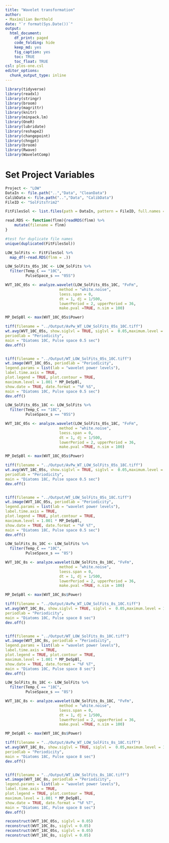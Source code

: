 ```yaml
---
title: "Wavelet transformation"
author:
- Maximilian Berthold
date: "`r format(Sys.Date())`"
output:
  html_document:
    df_print: paged
    code_folding: hide
    keep_md: yes
    fig_caption: yes
    toc: TRUE
    toc_float: TRUE   
csl: plos-one.csl
editor_options: 
  chunk_output_type: inline
---
```




```r

library(tidyverse)
library(readxl)
library(stringr)
library(broom)
library(magrittr)
library(knitr)
library(minpack.lm)
library(OneR)
library(lubridate)
library(reshape2)
library(changepoint)
library(chngpt)
library(broom)
library(Rwave)
library(WaveletComp)


```

# Set Project Variables
```r
Project <- "LOW"
DataIn <- file.path("..","Data", "CleanData")
CalibData <- file.path("..","Data", "CalibData")
FileID <- "SolFitsTrim2"

```


```r

FitFilesSol <- list.files(path = DataIn, pattern = FileID, full.names = TRUE)

read.RDS <- function(flnm){readRDS(flnm) %>%
    mutate(filename = flnm)
}

#test for duplicate file names
unique(duplicated(FitFilesSol))

LOW_SolFits <- FitFilesSol %>%
  map_df(~read.RDS(flnm = .))


```


```r

LOW_SolFits_05s_10C <- LOW_SolFits %>%
  filter(Temp_C == "10C",
         PulseSpace_s == "05S")

WVT_10C_05s <- analyze.wavelet(LOW_SolFits_05s_10C, "FvFm",
                        method = "white.noise",
                        loess.span = 0, 
                        dt = 1, dj = 1/500,
                        lowerPeriod = 2, upperPeriod = 36,
                        make.pval =TRUE, n.sim = 100)

MP_DeSpBl <- max(WVT_10C_05s$Power)

tiff(filename = "../Output/AvPw_WT_LOW_SolFits_05s_10C.tiff")
wt.avg(WVT_10C_05s, show.siglvl = TRUE, siglvl =  0.05,maximum.level = 1, 
periodlab = "Periodicity",
main = "Diatoms 10C, Pulse space 0.5 sec")
dev.off()


tiff(filename = "../Output/WT_LOW_SolFits_05s_10C.tiff")
wt.image(WVT_10C_05s, periodlab = "Periodicity",
legend.params = list(lab = "wavelet power levels"),
label.time.axis = TRUE,
plot.legend = TRUE, plot.contour = TRUE,
maximum.level = 1.001 * MP_DeSpBl,
show.date = TRUE, date.format = "%F %S",
main = "Diatoms 10C, Pulse space 0.5 sec")
dev.off()

```


```r

LOW_SolFits_05s_18C <- LOW_SolFits %>%
  filter(Temp_C == "18C",
         PulseSpace_s == "05S")

WVT_18C_05s <- analyze.wavelet(LOW_SolFits_05s_18C, "FvFm",
                        method = "white.noise",
                        loess.span = 0, 
                        dt = 1, dj = 1/500,
                        lowerPeriod = 2, upperPeriod = 36,
                        make.pval =TRUE, n.sim = 100)

MP_DeSpBl <- max(WVT_18C_05s$Power)

tiff(filename = "../Output/AvPw_WT_LOW_SolFits_05s_18C.tiff")
wt.avg(WVT_18C_05s, show.siglvl = TRUE, siglvl =  0.05,maximum.level = 1, 
periodlab = "Periodicity",
main = "Diatoms 18C, Pulse space 0.5 sec")
dev.off()


tiff(filename = "../Output/WT_LOW_SolFits_05s_18C.tiff")
wt.image(WVT_18C_05s, periodlab = "Periodicity",
legend.params = list(lab = "wavelet power levels"),
label.time.axis = TRUE,
plot.legend = TRUE, plot.contour = TRUE,
maximum.level = 1.001 * MP_DeSpBl,
show.date = TRUE, date.format = "%F %T",
main = "Diatoms 18C, Pulse space 0.5 sec")
dev.off()

```


```r

LOW_SolFits_8s_10C <- LOW_SolFits %>%
  filter(Temp_C == "10C",
         PulseSpace_s == "8S")

WVT_10C_8s <- analyze.wavelet(LOW_SolFits_8s_10C, "FvFm",
                        method = "white.noise",
                        loess.span = 0, 
                        dt = 1, dj = 1/500,
                        lowerPeriod = 2, upperPeriod = 36,
                        make.pval =TRUE, n.sim = 100)

MP_DeSpBl <- max(WVT_10C_8s$Power)

tiff(filename = "../Output/AvPw_WT_LOW_SolFits_8s_10C.tiff")
wt.avg(WVT_10C_8s, show.siglvl = TRUE, siglvl =  0.05,maximum.level = 1, 
periodlab = "Periodicity",
main = "Diatoms 10C, Pulse space 8 sec")
dev.off()


tiff(filename = "../Output/WT_LOW_SolFits_8s_10C.tiff")
wt.image(WVT_10C_8s, periodlab = "Periodicity",
legend.params = list(lab = "wavelet power levels"),
label.time.axis = TRUE,
plot.legend = TRUE, plot.contour = TRUE,
maximum.level = 1.001 * MP_DeSpBl,
show.date = TRUE, date.format = "%F %T",
main = "Diatoms 10C, Pulse space 8 sec")
dev.off()

```


```r

LOW_SolFits_8s_18C <- LOW_SolFits %>%
  filter(Temp_C == "18C",
         PulseSpace_s == "8S")

WVT_18C_8s <- analyze.wavelet(LOW_SolFits_8s_18C, "FvFm",
                        method = "white.noise",
                        loess.span = 0, 
                        dt = 1, dj = 1/500,
                        lowerPeriod = 2, upperPeriod = 36,
                        make.pval =TRUE, n.sim = 100)

MP_DeSpBl <- max(WVT_18C_8s$Power)

tiff(filename = "../Output/AvPw_WT_LOW_SolFits_8s_18C.tiff")
wt.avg(WVT_18C_8s, show.siglvl = TRUE, siglvl =  0.05,maximum.level = 1, 
periodlab = "Periodicity",
main = "Diatoms 18C, Pulse space 8 sec")
dev.off()


tiff(filename = "../Output/WT_LOW_SolFits_8s_18C.tiff")
wt.image(WVT_18C_8s, periodlab = "Periodicity",
legend.params = list(lab = "wavelet power levels"),
label.time.axis = TRUE,
plot.legend = TRUE, plot.contour = TRUE,
maximum.level = 1.001 * MP_DeSpBl,
show.date = TRUE, date.format = "%F %T",
main = "Diatoms 18C, Pulse space 8 sec")
dev.off()

```




```r

reconstruct(WVT_10C_05s, siglvl = 0.05)
reconstruct(WVT_10C_8s, siglvl = 0.05)
reconstruct(WVT_18C_05s, siglvl = 0.05)
reconstruct(WVT_18C_8s, siglvl = 0.05)
```

